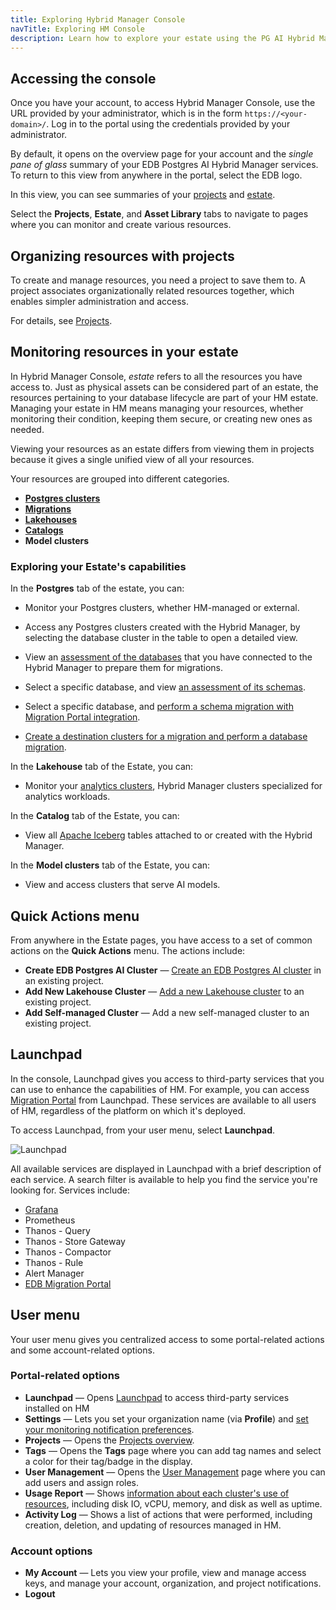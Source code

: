 ```yaml
---
title: Exploring Hybrid Manager Console
navTitle: Exploring HM Console
description: Learn how to explore your estate using the PG AI Hybrid Manager console.
---
```


## Accessing the console

Once you have your account, to access Hybrid Manager Console, use the URL provided by your administrator, which is in the form `https://<your-domain>/`. Log in to the portal using the credentials provided by your administrator.

By default, it opens on the overview page for your account and the *single pane of glass* summary of your EDB Postgres AI Hybrid Manager services. To return to this view from anywhere in the portal, select the EDB logo.

In this view, you can see summaries of your [projects](../projects/) and [estate](#monitoring-resources-in-your-estate). 

Select the **Projects**, **Estate**, and **Asset Library** tabs to navigate to pages where you can monitor and create various resources.

## Organizing resources with projects

To create and manage resources, you need a project to save them to. A project associates organizationally related resources together, which enables simpler administration and access. 

For details, see [Projects](../projects/).

## Monitoring resources in your estate

In Hybrid Manager Console, *estate* refers to all the resources you have access to. Just as physical assets can be considered part of an estate, the resources pertaining to your database lifecycle are part of your HM estate. Managing your estate in HM means managing your resources, whether monitoring their condition, keeping them secure, or creating new ones as needed. 

Viewing your resources as an estate differs from viewing them in projects because it gives a single unified view of all your resources.

Your resources are grouped into different categories. 

- [**Postgres clusters**](postgres.mdx)
- [**Migrations**](/edb-postgres-ai/hybrid-manager/using_hybrid_manager/migration/migrations)
- [**Lakehouses**](lakehouse.mdx)
- [**Catalogs**](/edb-postgres-ai/hybrid-manager/analytics/learn/how-to/configure-iceberg-catalog/)
- **Model clusters**

### Exploring your Estate's capabilities

In the **Postgres** tab of the estate, you can:

-   Monitor your Postgres clusters, whether HM-managed or external.

-   Access any Postgres clusters created with the Hybrid Manager, by selecting the database cluster in the table to open a detailed view. 

-   View an [assessment of the databases](/edb-postgres-ai/hybrid-manager/using_hybrid_manager/migration/migrations/#migrations-table) that you have connected to the Hybrid Manager to prepare them for migrations.

-   Select a specific database, and view [an assessment of its schemas](/edb-postgres-ai/hybrid-manager/using_hybrid_manager/migration/migrations/migration_database_details_view/#schemas).

-   Select a specific database, and [perform a schema migration with Migration Portal integration](/edb-postgres-ai/hybrid-manager/using_hybrid_manager/migration/schema_migration/migration_portal/hm_schema_migration/#creating-a-migration-portal-project).

-   [Create a destination clusters for a migration and perform a database migration](/edb-postgres-ai/hybrid-manager/using_hybrid_manager/migration/migrations/migration_database_details_view/#migration).

In the **Lakehouse** tab of the Estate, you can:

-   Monitor your [analytics clusters](/edb-postgres-ai/hybrid-manager/analytics/#lakehouse-clusters), Hybrid Manager clusters specialized for analytics workloads.

In the **Catalog** tab of the Estate, you can:

-   View all [Apache Iceberg](/edb-postgres-ai/hybrid-manager/analytics/learn/how-to/configure-iceberg-catalog/) tables attached to or created with the Hybrid Manager.

In the **Model clusters** tab of the Estate, you can: 

-   View and access clusters that serve AI models.

## Quick Actions menu

From anywhere in the Estate pages, you have access to a set of common actions on the **Quick Actions** menu. The actions include:

- **Create EDB Postgres AI Cluster** &mdash; [Create an EDB Postgres AI cluster](../cluster_management/create-clusters/) in an existing project.
- **Add New Lakehouse Cluster** &mdash; [Add a new Lakehouse cluster](lakehouse.mdx) to an existing project.
- **Add Self-managed Cluster** &mdash; Add a new self-managed cluster to an existing project.

## Launchpad

In the console, Launchpad gives you access to third-party services that you can use to enhance the capabilities of HM. For example, you can access [Migration Portal](../migration/schema_migration/migration_portal/) from Launchpad. These services are available to all users of HM, regardless of the platform on which it's deployed. 

To access Launchpad, from your user menu, select **Launchpad**.

![Launchpad](../../images/launchpad.png)

All available services are displayed in Launchpad with a brief description of each service. A search filter is available to help you find the service you're looking for. Services include:

* [Grafana](/edb-postgres-ai/hybrid-manager/using_hybrid_manager/monitoring/monitoring_grafana)
* Prometheus
* Thanos - Query
* Thanos - Store Gateway
* Thanos - Compactor
* Thanos - Rule
* Alert Manager
* [EDB Migration Portal](../migration/schema_migration/migration_portal/)

## User menu

Your user menu gives you centralized access to some portal-related actions and some account-related options.

### Portal-related options

* **Launchpad** &mdash; Opens [Launchpad](#launchpad) to access third-party services installed on HM
* **Settings** &mdash; Lets you set your organization name (via **Profile**) and [set your monitoring notification preferences](../monitoring/notifications.mdx).
* **Projects** &mdash; Opens the [Projects overview](../projects/).  
* **Tags** &mdash; Opens the **Tags** page where you can add tag names and select a color for their tag/badge in the display.
* **User Management** &mdash; Opens the [User Management](../monitoring/mon_ext_dbs/mon_with_agent/create_machine_user.mdx) page where you can add users and assign roles.
* **Usage Report** &mdash; Shows [information about each cluster's use of resources](../projects/usage-report.mdx), including disk IO, vCPU, memory, and disk as well as uptime.
* **Activity Log** &mdash; Shows a list of actions that were performed, including creation, deletion, and updating of resources managed in HM.

### Account options

* **My Account** &mdash; Lets you view your profile, view and manage access keys, and manage your account, organization, and project notifications. 
* **Logout**
